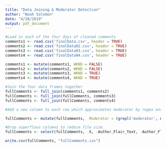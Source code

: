```yaml
---
title: "Data Joining & Moderator Detection"
author: "Noah Solomon"
date: "4/28/2019"
output: pdf_document
---
```


```r
#Load in each of the four days of cleaned comments
comments1 <- read.csv('finalData.csv', header = TRUE)
comments2 <- read.csv('finalData02.csv', header = TRUE)
comments3 <- read.csv('finalData03.csv', header = TRUE)
comments4 <- read.csv('finalData04.csv', header = TRUE)
```

```r
comments1 <- mutate(comments1, WKND = FALSE)
comments2 <- mutate(comments2, WKND = FALSE)
comments3 <- mutate(comments3, WKND = TRUE)
comments4 <- mutate(comments4, WKND = TRUE)
```

```r
#Join the four data frames together
fullComments <- full_join(comments1, comments2)
fullComments <- full_join(fullComments, comments3)
fullComments <- full_join(fullComments, comments4)
```
```r
#Add a new column to each row which approximates moderator by regex analysis of the user's flair

fullComments <- mutate(fullComments,  Moderator = (grepl('moderator', Author_Flair_Text, ignore.case = TRUE) | grepl('moderator', Author_Flair_CSS_Class, ignore.case = TRUE)))
```

```r
#Drop superflous columns to reduce file size.
fullComments <- select(fullComments, -X, -Author_Flair_Text, -Author_Flair_CSS_Class, -Junk, -id, -Stickied, -Edited, -Distinguished, -Subreddit_Type, -NegativityGI, -PositivityGI, -NegativityHE, -PositivityHE, -NegativityLM, -PositivityLM, -NegativityQDAP, -PositivityQDAP, -RatioUncertaintyLM)
```


```r
write.csv(fullComments, "fullComments.csv")
```





